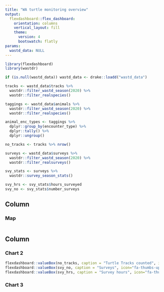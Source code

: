 ```yaml
---
title: "WA turtle monitoring overview"
output: 
  flexdashboard::flex_dashboard:
    orientation: columns
    vertical_layout: fill
    theme: 
      version: 4
      bootswatch: flatly
params:
  wastd_data: NULL
---
```


```r
library(flexdashboard)
library(wastdr)
```


```r
if (is.null(wastd_data)) wastd_data <- drake::loadd("wastd_data")

tracks <- wastd_data$tracks %>% 
  wastdr::filter_wastd_season(2020) %>% 
  wastdr::filter_realspecies()

taggings <- wastd_data$animals %>% 
  wastdr::filter_wastd_season(2020) %>% 
  wastdr::filter_realspecies()

animal_enc_types <- taggings %>% 
  dplyr::group_by(encounter_type) %>% 
  dplyr::tally() %>% 
  dplyr::ungroup()

no_tracks <- tracks %>% nrow()

surveys <- wastd_data$surveys %>% 
  wastdr::filter_wastd_season(2020) %>% 
  wastdr::filter_realsurveys()

svy_stats <- surveys %>% 
  wastdr::survey_season_stats()

svy_hrs <- svy_stats$hours_surveyed
svy_no <- svy_stats$number_surveys
```

    
Column {data-width=600}
-------------------------------------
    
### Map
    
```r

```
   
Column {data-width=400}
-------------------------------------
   
### Chart 2

```r
flexdashboard::valueBox(no_tracks, caption = "Turtle Tracks counted", icon="fa-thumbs-up")
flexdashboard::valueBox(svy_no, caption = "Surveys", icon="fa-thumbs-up")
flexdashboard::valueBox(svy_hrs, caption = "Survey hours", icon="fa-thumbs-up")
```   
 
### Chart 3
    
```r
```
